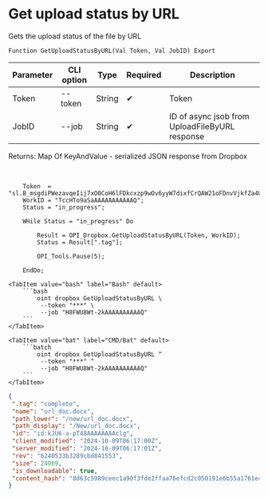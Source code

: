 ﻿---
sidebar_position: 6
---


# Get upload status by URL
 Gets the upload status of the file by URL



`Function GetUploadStatusByURL(Val Token, Val JobID) Export`

  | Parameter | CLI option | Type | Required | Description |
  |-|-|-|-|-|
  | Token | --token | String | &#x2714; | Token |
  | JobID | --job | String | &#x2714; | ID of async jsob from UploadFileByURL response |

  
  Returns:  Map Of KeyAndValue - serialized JSON response from Dropbox

<br/>




```bsl title="1C:Enterprise/OneScript code example"
    Token  = "sl.B_msgdiPWezavqeIij7xO0CoH6lFDkcxzp9wOv6yyW7dixfCrQAW21oFDnvVjkfZa4UegdzdP0...";
    WorkID = "TccHTo9aSaAAAAAAAAAAAQ";
    Status = "in_progress";

    WHile Status = "in_progress" Do

        Result = OPI_Dropbox.GetUploadStatusByURL(Token, WorkID);
        Status = Result[".tag"];

        OPI_Tools.Pause(5);

    EndDo;
```
 

 <Tabs>
  
    <TabItem value="bash" label="Bash" default>
        ```bash
            oint dropbox GetUploadStatusByURL \
             --token "***" \
             --job "H8FWU8Wt-2kAAAAAAAAAAQ"
        ```
    </TabItem>
  
    <TabItem value="bat" label="CMD/Bat" default>
        ```batch
            oint dropbox GetUploadStatusByURL ^
             --token "***" ^
             --job "H8FWU8Wt-2kAAAAAAAAAAQ"
        ```
    </TabItem>
</Tabs>


```json title="Result"
{
 ".tag": "complete",
 "name": "url_doc.docx",
 "path_lower": "/new/url_doc.docx",
 "path_display": "/New/url_doc.docx",
 "id": "id:kJU6-a-pT48AAAAAAAAclg",
 "client_modified": "2024-10-09T06:17:00Z",
 "server_modified": "2024-10-09T06:17:01Z",
 "rev": "6240533b3289cbd841553",
 "size": 24069,
 "is_downloadable": true,
 "content_hash": "8d63c5989ceec1a90f3fde2ffaa76efcd2c050191e6b55a1761e4e352590bd8c"
}
```
